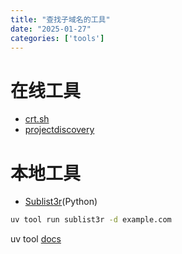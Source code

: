 ```yaml
---
title: "查找子域名的工具"
date: "2025-01-27"
categories: ['tools']
---
```



# 在线工具

- [crt.sh](https://crt.sh)
- [projectdiscovery](https://cloud.projectdiscovery.io/)

# 本地工具

- [Sublist3r](https://github.com/aboul3la/Sublist3r)(Python)

```.bash
uv tool run sublist3r -d example.com
```
::: {.callout}
uv tool [docs](https://docs.astral.sh/uv/concepts/tools/)
:::
